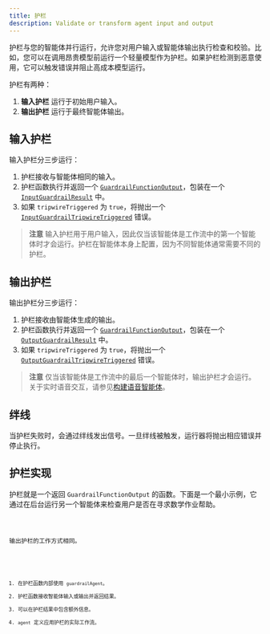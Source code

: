 ```yaml
---
title: 护栏
description: Validate or transform agent input and output
---
```



护栏与您的智能体并行运行，允许您对用户输入或智能体输出执行检查和校验。比如，您可以在调用昂贵模型前运行一个轻量模型作为护栏。如果护栏检测到恶意使用，它可以触发错误并阻止高成本模型运行。

护栏有两种：

1. **输入护栏** 运行于初始用户输入。
2. **输出护栏** 运行于最终智能体输出。

## 输入护栏

输入护栏分三步运行：

1. 护栏接收与智能体相同的输入。
2. 护栏函数执行并返回一个 [`GuardrailFunctionOutput`](/openai-agents-js/openai/agents/interfaces/guardrailfunctionoutput)，包装在一个 [`InputGuardrailResult`](/openai-agents-js/openai/agents/interfaces/inputguardrailresult) 中。
3. 如果 `tripwireTriggered` 为 `true`，将抛出一个 [`InputGuardrailTripwireTriggered`](/openai-agents-js/openai/agents/classes/inputguardrailtripwiretriggered) 错误。

> **注意**
> 输入护栏用于用户输入，因此仅当该智能体是工作流中的第一个智能体时才会运行。护栏在智能体本身上配置，因为不同智能体通常需要不同的护栏。

## 输出护栏

输出护栏分三步运行：

1. 护栏接收由智能体生成的输出。
2. 护栏函数执行并返回一个 [`GuardrailFunctionOutput`](/openai-agents-js/openai/agents/interfaces/guardrailfunctionoutput)，包装在一个 [`OutputGuardrailResult`](/openai-agents-js/openai/agents/interfaces/outputguardrailresult) 中。
3. 如果 `tripwireTriggered` 为 `true`，将抛出一个 [`OutputGuardrailTripwireTriggered`](/openai-agents-js/openai/agents/classes/outputguardrailtripwiretriggered) 错误。

> **注意**
> 仅当该智能体是工作流中的最后一个智能体时，输出护栏才会运行。关于实时语音交互，请参见[构建语音智能体](/openai-agents-js/zh/guides/voice-agents/build#guardrails)。

## 绊线

当护栏失败时，会通过绊线发出信号。一旦绊线被触发，运行器将抛出相应错误并停止执行。

## 护栏实现

护栏就是一个返回 `GuardrailFunctionOutput` 的函数。下面是一个最小示例，它通过在后台运行另一个智能体来检查用户是否在寻求数学作业帮助。

<Code lang="typescript" code={inputGuardrailExample} title="输入护栏示例" />

输出护栏的工作方式相同。

<Code lang="typescript" code={outputGuardrailExample} title="输出护栏示例" />

1. 在护栏函数内部使用 `guardrailAgent`。
2. 护栏函数接收智能体输入或输出并返回结果。
3. 可以在护栏结果中包含额外信息。
4. `agent` 定义应用护栏的实际工作流。
